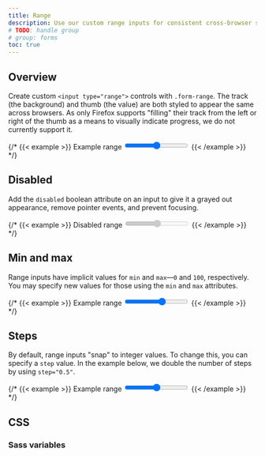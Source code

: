```yaml
---
title: Range
description: Use our custom range inputs for consistent cross-browser styling and built-in customization.
# TODO: handle group
# group: forms
toc: true
---
```


## Overview

Create custom `<input type="range">` controls with `.form-range`. The track (the background) and thumb (the value) are both styled to appear the same across browsers. As only Firefox supports "filling" their track from the left or right of the thumb as a means to visually indicate progress, we do not currently support it.

{/* {{< example >}}
<label for="customRange1" class="form-label">Example range</label>
<input type="range" class="form-range" id="customRange1">
{{< /example >}} */}

## Disabled

Add the `disabled` boolean attribute on an input to give it a grayed out appearance, remove pointer events, and prevent focusing.

{/* {{< example >}}
<label for="disabledRange" class="form-label">Disabled range</label>
<input type="range" class="form-range" id="disabledRange" disabled>
{{< /example >}} */}

## Min and max

Range inputs have implicit values for `min` and `max`—`0` and `100`, respectively. You may specify new values for those using the `min` and `max` attributes.

{/* {{< example >}}
<label for="customRange2" class="form-label">Example range</label>
<input type="range" class="form-range" min="0" max="5" id="customRange2">
{{< /example >}} */}

## Steps

By default, range inputs "snap" to integer values. To change this, you can specify a `step` value. In the example below, we double the number of steps by using `step="0.5"`.

{/* {{< example >}}
<label for="customRange3" class="form-label">Example range</label>
<input type="range" class="form-range" min="0" max="5" step="0.5" id="customRange3">
{{< /example >}} */}

## CSS

### Sass variables

<ScssDocs name="form-range-variables" file="scss/_variables.scss" />
